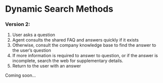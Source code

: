 # Dynamic Search Methods

### Version 2:
1. User asks a question
2. Agent consults the shared FAQ and answers quickly if it exists
3. Otherwise, consult the company knowledge base to find the answer to the user’s question
4. If more information is required to answer to question, or if the answer is incomplete, search the web for supplementary details. 
5. Return to the user with an answer

Coming soon...